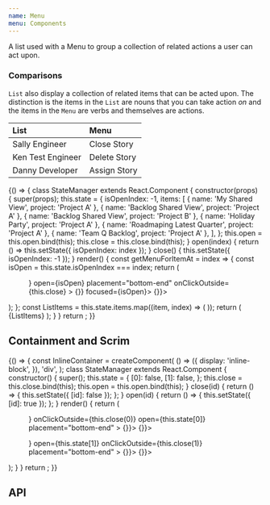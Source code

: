 ```yaml
---
name: Menu
menu: Components
---
```



A list used with a Menu to group a collection of related actions a user can act upon.

### Comparisons

`List` also display a collection of related items that can be acted upon.
The distinction is the items in the `List` are nouns that you can take action _on_
and the items in the `Menu` are verbs and themselves are actions.

| List              | Menu         |
| :---------------- | :----------- |
| Sally Engineer    | Close Story  |
| Ken Test Engineer | Delete Story |
| Danny Developer   | Assign Story |

<Playground data-test="positioning">
  {() => {
    class StateManager extends React.Component {
      constructor(props) {
        super(props);
        this.state = {
          isOpenIndex: -1,
          items: [
            { name: 'My Shared View', project: 'Project A' },
            { name: 'Backlog Shared View', project: 'Project A' },
            { name: 'Backlog Shared View', project: 'Project B' },
            { name: 'Holiday Party', project: 'Project A' },
            { name: 'Roadmaping Latest Quarter', project: 'Project A' },
            { name: 'Team Q Backlog', project: 'Project A' },
          ],
        };
        this.open = this.open.bind(this);
        this.close = this.close.bind(this);
      }
      open(index) {
        return () => this.setState({ isOpenIndex: index });
      }
      close() {
        this.setState({ isOpenIndex: -1 });
      }
      render() {
        const getMenuForItemAt = index => {
          const isOpen = this.state.isOpenIndex === index;
          return (
            <Menu
              anchor={<IconButton icon={InfoIcon} onClick={this.open(index)} />}
              open={isOpen}
              placement="bottom-end"
              onClickOutside={this.close}
            >
              <List bordered>
                <List.Item onClick={() => {}} focused={isOpen}>
                  <List.ItemText primary="Action 1" />
                </List.Item>
                <List.Item onClick={() => {}}>
                  <List.ItemText primary="Action 2" />
                </List.Item>
              </List>
            </Menu>
          );
        };
        const ListItems = this.state.items.map((item, index) => (
          <List.Item key={index} secondaryAction={getMenuForItemAt(index)}>
            <List.ItemText primary={item.name} secondary={item.project} />
          </List.Item>
        ));
        return (
          <SpacedGroup xs={24}>
            <Paper>
              <List bordered>{ListItems}</List>
            </Paper>
          </SpacedGroup>
        );
      }
    }
    return <StateManager />;
  }}
</Playground>

## Containment and Scrim

<Playground data-test="containment">
  {() => {
    const InlineContainer = createComponent(
      () => ({
        display: 'inline-block',
      }),
      'div',
    );
    class StateManager extends React.Component {
      constructor() {
        super();
        this.state = {
          [0]: false,
          [1]: false,
        };
        this.close = this.close.bind(this);
        this.open = this.open.bind(this);
      }
      close(id) {
        return () => {
          this.setState({ [id]: false });
        };
      }
      open(id) {
        return () => {
          this.setState({ [id]: true });
        };
      }
      render() {
        return (
          <StyleProvider>
            <SpacedGroup>
              <InlineContainer>
                <Menu
                  disableContainment
                  anchor={<IconButton icon={InfoIcon} onClick={this.open(0)} />}
                  onClickOutside={this.close(0)}
                  open={this.state[0]}
                  placement="bottom-end"
                >
                  <List bordered>
                    <List.Item onClick={() => {}}>
                      <List.ItemText primary="Action 1" />
                    </List.Item>
                    <List.Item onClick={() => {}}>
                      <List.ItemText primary="Action 2" />
                    </List.Item>
                  </List>
                </Menu>
              </InlineContainer>
              <InlineContainer>
                <Menu
                  disableContainment
                  disableScrim
                  anchor={<IconButton icon={InfoIcon} onClick={this.open(1)} />}
                  open={this.state[1]}
                  onClickOutside={this.close(1)}
                  placement="bottom-end"
                >
                  <List bordered>
                    <List.Item onClick={() => {}}>
                      <List.ItemText primary="Action 1" />
                    </List.Item>
                    <List.Item onClick={() => {}}>
                      <List.ItemText primary="Action 2" />
                    </List.Item>
                  </List>
                </Menu>
              </InlineContainer>
            </SpacedGroup>
          </StyleProvider>
        );
      }
    }
    return <StateManager />;
  }}
</Playground>

## API

<PropsTable of={Menu} />
